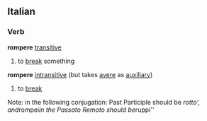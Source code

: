 ==Italian==
===Verb===
'''rompere''' [[transitive]]
#to [[break]] something
'''rompere''' [[intransitive]] (but takes [[avere]] as [[auxiliary]])
#to [[break]]
Note: in the following conjugation: Past Participle should be ''rotto', and ''rompei'' in the Passato Remoto should be ''ruppi''
{{it-conj-ere|romp}}